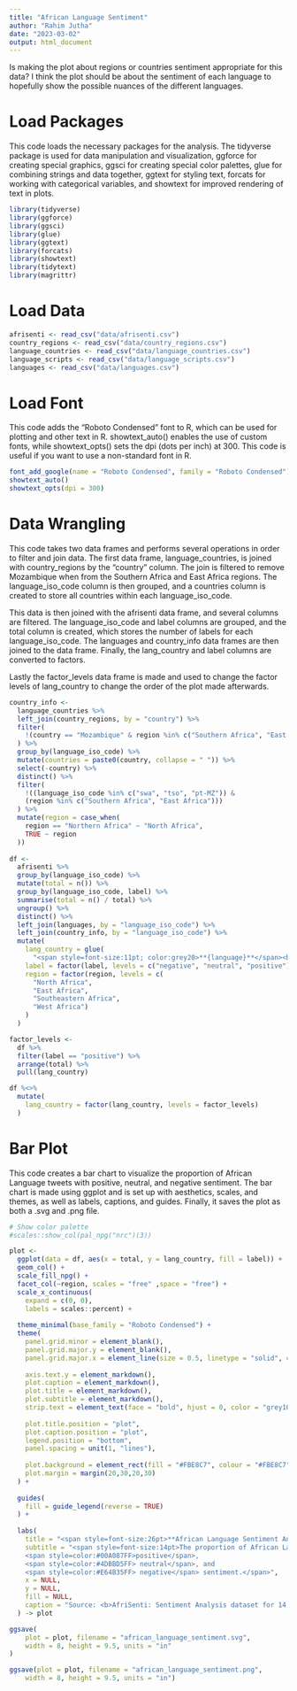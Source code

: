 ```yaml
---
title: "African Language Sentiment"
author: "Rahim Jutha"
date: "2023-03-02"
output: html_document
---
```


Is making the plot about regions or countries sentiment appropriate for this data?
I think the plot should be about the sentiment of each language to hopefully show the possible nuances of the different languages.

# Load Packages

This code loads the necessary packages for the analysis. The tidyverse package is used for data manipulation and visualization, ggforce for creating special graphics, ggsci for creating special color palettes, glue for combining strings and data together, ggtext for styling text, forcats for working with categorical variables, and showtext for improved rendering of text in plots.

```r
library(tidyverse)
library(ggforce)
library(ggsci)
library(glue)
library(ggtext)
library(forcats)
library(showtext)
library(tidytext)
library(magrittr)
```

# Load Data
```r
afrisenti <- read_csv("data/afrisenti.csv")
country_regions <- read_csv("data/country_regions.csv")
language_countries <- read_csv("data/language_countries.csv")
language_scripts <- read_csv("data/language_scripts.csv")
languages <- read_csv("data/languages.csv")
```

# Load Font

This code adds the "Roboto Condensed" font to R, which can be used for plotting and other text in R. showtext_auto() enables the use of custom fonts, while showtext_opts() sets the dpi (dots per inch) at 300. This code is useful if you want to use a non-standard font in R.

```r
font_add_google(name = "Roboto Condensed", family = "Roboto Condensed")
showtext_auto()
showtext_opts(dpi = 300)
```

# Data Wrangling

This code takes two data frames and performs several operations in order to filter and join data. The first data frame, language_countries, is joined with country_regions by the "country" column. The join is filtered to remove Mozambique when from the Southern Africa and East Africa regions. The language_iso_code column is then grouped, and a countries column is created to store all countries within each language_iso_code. 

This data is then joined with the afrisenti data frame, and several columns are filtered. The language_iso_code and label columns are grouped, and the total column is created, which stores the number of labels for each language_iso_code. The languages and country_info data frames are then joined to the data frame. Finally, the lang_country and label columns are converted to factors.

Lastly the factor_levels data frame is made and used to change the factor levels of lang_country to change the order of the plot made afterwards.

```r
country_info <-
  language_countries %>%
  left_join(country_regions, by = "country") %>%
  filter(
    !(country == "Mozambique" & region %in% c("Southern Africa", "East Africa"))
  ) %>%
  group_by(language_iso_code) %>%
  mutate(countries = paste0(country, collapse = " ")) %>%
  select(-country) %>%
  distinct() %>%
  filter(
    !((language_iso_code %in% c("swa", "tso", "pt-MZ")) &
    (region %in% c("Southern Africa", "East Africa")))
  ) %>%
  mutate(region = case_when(
    region == "Northern Africa" ~ "North Africa",
    TRUE ~ region
  ))
  
df <-
  afrisenti %>%
  group_by(language_iso_code) %>%
  mutate(total = n()) %>%
  group_by(language_iso_code, label) %>%
  summarise(total = n() / total) %>% 
  ungroup() %>%
  distinct() %>%
  left_join(languages, by = "language_iso_code") %>%
  left_join(country_info, by = "language_iso_code") %>%
  mutate(
    lang_country = glue(
      "<span style=font-size:11pt; color:grey20>**{language}**</span><br><span style=color:grey30>{countries}</span>"),
    label = factor(label, levels = c("negative", "neutral", "positive")),
    region = factor(region, levels = c(
      "North Africa",
      "East Africa",
      "Southeastern Africa",
      "West Africa")
    )
  )

factor_levels <-
  df %>%
  filter(label == "positive") %>%
  arrange(total) %>%
  pull(lang_country)

df %<>%
  mutate(
    lang_country = factor(lang_country, levels = factor_levels)
  )
```

# Bar Plot

This code creates a bar chart to visualize the proportion of African Language tweets with positive, neutral, and negative sentiment. The bar chart is made using ggplot and is set up with aesthetics, scales, and themes, as well as labels, captions, and guides. Finally, it saves the plot as both a .svg and .png file.

```r
# Show color palette
#scales::show_col(pal_npg("nrc")(3))

plot <-
  ggplot(data = df, aes(x = total, y = lang_country, fill = label)) +
  geom_col() +
  scale_fill_npg() +
  facet_col(~region, scales = "free" ,space = "free") +
  scale_x_continuous(
    expand = c(0, 0),
    labels = scales::percent) +
  
  theme_minimal(base_family = "Roboto Condensed") +
  theme(
    panel.grid.minor = element_blank(),
    panel.grid.major.y = element_blank(),
    panel.grid.major.x = element_line(size = 0.5, linetype = "solid", color = "grey65"),
    
    axis.text.y = element_markdown(),
    plot.caption = element_markdown(),
    plot.title = element_markdown(),
    plot.subtitle = element_markdown(),
    strip.text = element_text(face = "bold", hjust = 0, color = "grey10", size = 14),
    
    plot.title.position = "plot",
    plot.caption.position = "plot",
    legend.position = "bottom",
    panel.spacing = unit(1, "lines"),
    
    plot.background = element_rect(fill = "#FBE8C7", colour = "#FBE8C7"),
    plot.margin = margin(20,30,20,30)
  ) +
  
  guides(
    fill = guide_legend(reverse = TRUE)
  ) +
  
  labs(
    title = "<span style=font-size:26pt>**African Language Sentiment Analysis**</span>",
    subtitle = "<span style=font-size:14pt>The proportion of African Language tweets with 
    <span style=color:#00A087FF>positive</span>,
    <span style=color:#4DBBD5FF> neutral</span>, and
    <span style=color:#E64B35FF> negative</span> sentiment.</span>",
    x = NULL,
    y = NULL,
    fill = NULL,
    caption = "Source: <b>AfriSenti: Sentiment Analysis dataset for 14 African languages</b> | Graphic by <b>Rahim Jutha</b>"
  ) -> plot

ggsave(
    plot = plot, filename = "african_language_sentiment.svg",
    width = 8, height = 9.5, units = "in"
)

ggsave(plot = plot, filename = "african_language_sentiment.png",
    width = 8, height = 9.5, units = "in")
```
